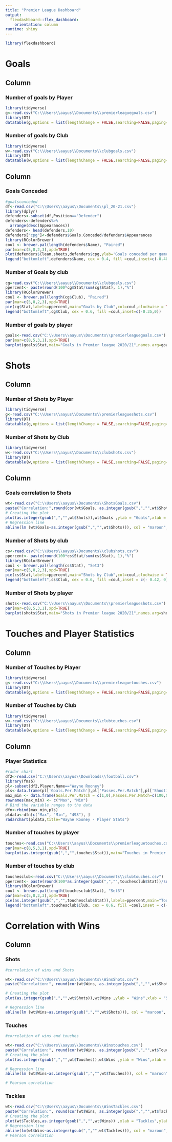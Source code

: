---
title: "Premier League Dashboard"
output: 
  flexdashboard::flex_dashboard:
    orientation: column
runtime: shiny
---
```{r setup, include=FALSE}
library(flexdashboard)
```

    Goals
================================
Column {data-width=400}
-----------------------------------------------------------------------
### Number of goals by Player
```{r}
library(tidyverse)
g<-read.csv("C:\\Users\\aayus\\Documents\\premierleaguegoals.csv")
library(DT)
datatable(g,options = list(lengthChange = FALSE,searching=FALSE,paging=FALSE,info=FALSE))
```
### Number of goals by Club
```{r}
library(tidyverse)
w<-read.csv("C:\\Users\\aayus\\Documents\\clubgoals.csv")
library(DT)
datatable(w,options = list(lengthChange = FALSE,searching=FALSE,paging=FALSE,info=FALSE))
```

Column {.tabset .tabset-fade data-width=600}
-----------------------------------------------------------------------

### Goals Conceded

```{r}

#goalsconceded
df<-read.csv("C:\\Users\\aayus\\Documents\\pl_20-21.csv")
library(dplyr)
defenders<-subset(df,Position=="Defender")
defenders<-defenders%>%
  arrange(desc(Appearances)) 
defenders<- head(defenders,10)
defenders["cpg"]<-defenders$Goals.Conceded/defenders$Appearances
library(RColorBrewer)
coul <- brewer.pal(length(defenders$Name), "Paired") 
par(mar=c(5,8,2,3),xpd=TRUE)
plot(defenders$Clean.sheets,defenders$cpg,ylab='Goals conceded per game',cex=defenders$Tackles/70, main ='Goals conceded per game vs Clean sheets',xlab="Clean Sheets",col=coul,pch=20)
legend("bottomleft",defenders$Name, cex = 0.4, fill =coul,inset=c(-0.40,0))
```

### Number of Goals by club
```{r}
cg=read.csv("C:\\Users\\aayus\\Documents\\clubgoals.csv")
ppercent<- paste(round(100*cg$Stat/sum(cg$Stat), 1),"%")
library(RColorBrewer)
coul <- brewer.pal(length(cg$Club), "Paired") 
par(mar=c(5,8,2,3),xpd=TRUE)
pie(cg$Stat,labels=ppercent,main="Goals by Club",col=coul,clockwise = TRUE,radius=1)
legend("bottomleft",cg$Club, cex = 0.6, fill =coul,inset=c(-0.35,0))
```

### Number of goals by player  
```{r}
goals<-read.csv("C:\\Users\\aayus\\Documents\\premierleaguegoals.csv")
par(mar=c(8,5,3,1),xpd=TRUE)
barplot(goals$Stat,main="Goals in Premier league 2020/21",names.arg=goals$Player,las=2,col="#32a87d",ylab = "Number of goals",cex.names = 0.75,ylim=c(0,25))
```

    Shots
================================
Column {data-width=400}
-----------------------------------------------------------------------
### Number of Shots by Player
```{r}
library(tidyverse)
g<-read.csv("C:\\Users\\aayus\\Documents\\premierleagueshots.csv")
library(DT)
datatable(g,options = list(lengthChange = FALSE,searching=FALSE,paging=FALSE,info=FALSE))
```
### Number of Shots by Club
```{r}
library(tidyverse)
w<-read.csv("C:\\Users\\aayus\\Documents\\clubshots.csv")
library(DT)
datatable(w,options = list(lengthChange = FALSE,searching=FALSE,paging=FALSE,info=FALSE))
```

Column {.tabset .tabset-fade data-width=600}
-----------------------------------------------------------------------

### Goals correlation to Shots

```{r}
wt<-read.csv("C:\\Users\\aayus\\Documents\\ShotsGoals.csv")
paste("Correlation:",round(cor(wt$Goals, as.integer(gsub(",","",wt$Shots))), 2))
# Creating the plot
plot(as.integer(gsub(",","",wt$Shots)),wt$Goals ,ylab = "Goals",xlab = "Shots",main = "Relation between number of Shots and Goals", pch = 20, col = "darkblue")
# Regression line
abline(lm (wt$Goals~as.integer(gsub(",","",wt$Shots))), col = "maroon", lwd = 3)

```

### Number of Shots by club
```{r}
cs<-read.csv("C:\\Users\\aayus\\Documents\\clubshots.csv")
ppercent<- paste(round(100*cs$Stat/sum(cs$Stat), 1),"%")
library(RColorBrewer)
coul <- brewer.pal(length(cs$Stat), "Set3") 
par(mar=c(5,8,2,3),xpd=TRUE)
pie(cs$Stat,labels=ppercent,main="Shots by Club",col=coul,clockwise = TRUE,radius=1)
legend("bottomleft",cs$Club, cex = 0.6, fill =coul,inset = c(- 0.42, 0))
```

### Number of Shots by player  
```{r}
shots<-read.csv("C:\\Users\\aayus\\Documents\\premierleagueshots.csv")
par(mar=c(8,5,3,1),xpd=TRUE)
barplot(shots$Stat,main="Shots in Premier league 2020/21",names.arg=shots$Player,las=2,col="#32a87d",ylab = "Number of shots",cex.names = 0.75)
```

    Touches and Player Statistics
================================

Column {data-width=400}
-----------------------------------------------------------------------

### Number of Touches by Player
```{r}
library(tidyverse)
g<-read.csv("C:\\Users\\aayus\\Documents\\premierleaguetouches.csv")
library(DT)
datatable(g,options = list(lengthChange = FALSE,searching=FALSE,paging=FALSE,info=FALSE))
```
### Number of Touches by Club
```{r}
library(tidyverse)
w<-read.csv("C:\\Users\\aayus\\Documents\\clubtouches.csv")
library(DT)
datatable(w,options = list(lengthChange = FALSE,searching=FALSE,paging=FALSE,info=FALSE))
```

Column {.tabset .tabset-fade data-width=600}
-----------------------------------------------------------------------
### Player Statistics

```{r}
#radar chart
df2<-read.csv("C:\\Users\\aayus\\Downloads\\football.csv")
library(fmsb)
pl<-subset(df2,Player.Name=="Wayne Rooney")
pls<-data.frame(pl['Goals.Per.Match'],pl['Passes.Per.Match'],pl['Shooting.Accuracy..'],pl['Appearances'],pl['Shots.On.Target'])
max_min <- data.frame(Goals.Per.Match = c(1,0),Passes.Per.Match=c(100,0),Shooting.Accuracy..=c(50,0),Appearances=c(1000,0),Shots.On.Target=c(500,0))
rownames(max_min) <- c("Max", "Min")
# Bind the variable ranges to the data
dfn<-rbind(max_min,pls)
pldata<-dfn[c("Max", "Min", "498"), ]
radarchart(pldata,title="Wayne Rooney - Player Stats")
```

### Number of touches by player
```{r}
touches<-read.csv("C:\\Users\\aayus\\Documents\\premierleaguetouches.csv")
par(mar=c(8,5,3,1),xpd=TRUE)
barplot(as.integer(gsub(",","",touches$Stat)),main="Touches in Premier league 2020/21",names.arg=touches$Player,las=2,col="#32a87d",ylab = "Number of touches",cex.names = 0.75)

```

### Number of touches by club

```{r}
touchesclub<-read.csv("C:\\Users\\aayus\\Documents\\clubtouches.csv")
ppercent<- paste(round(100*as.integer(gsub(",","",touchesclub$Stat))/sum(as.integer(gsub(",","",touchesclub$Stat))), 1),"%")
library(RColorBrewer)
coul <- brewer.pal(length(touchesclub$Stat), "Set3") 
par(mar=c(5,8,2,3),xpd=TRUE)
pie(as.integer(gsub(",","",touchesclub$Stat)),labels=ppercent,main="Touches by Club",col=coul,clockwise = TRUE,radius=1)
legend("bottomleft",touchesclub$Club, cex = 0.6, fill =coul,inset = c(- 0.40, 0))
```
    
    Correlation with Wins
================================
Column {.tabset .tabset-fade data-width=1000}
-----------------------------------------------------------------------
### Shots

```{r}

#correlation of wins and Shots

wt<-read.csv("C:\\Users\\aayus\\Documents\\WinsShots.csv")
paste("Correlation:", round(cor(wt$Wins, as.integer(gsub(",","",wt$Shots))), 2))

# Creating the plot
plot(as.integer(gsub(",","",wt$Shots)),wt$Wins ,ylab = "Wins",xlab = "Shots",main = "Relation between number of Shots and Wins", pch = 20, col = "darkblue")

# Regression line
abline(lm (wt$Wins~as.integer(gsub(",","",wt$Shots))), col = "maroon", lwd = 3)

```

### Touches

```{r}
#correlation of wins and touches

wt<-read.csv("C:\\Users\\aayus\\Documents\\Winstouches.csv")
paste("Correlation:", round(cor(wt$Wins, as.integer(gsub(",","",wt$Touches))), 2))
# Creating the plot
plot(as.integer(gsub(",","",wt$Touches)),wt$Wins ,ylab = "Wins",xlab = "Touches",main = "Relation between number of Touches and Wins", pch = 20, col = "darkblue")

# Regression line
abline(lm (wt$Wins~as.integer(gsub(",","",wt$Touches))), col = "maroon", lwd = 3)

# Pearson correlation
```

### Tackles
```{r}
wt<-read.csv("C:\\Users\\aayus\\Documents\\WinsTackles.csv")
paste("Correlation:", round(cor(wt$Wins, as.integer(gsub(",","",wt$Tackles))), 2))
# Creating the plot
plot(wt$Tackles,as.integer(gsub(",","",wt$Wins)) ,xlab = "Tackles",ylab = "Wins",main = "Relation between number of Tackles and Wins", pch = 20, col = "darkblue")
# Regression line
abline(lm(wt$Wins~as.integer(gsub(",","",wt$Tackles))), col = "maroon", lwd = 3)
# Pearson correlation
```
